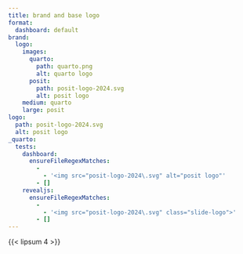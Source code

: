 ```yaml
---
title: brand and base logo
format:
  dashboard: default
brand:
  logo:
    images:
      quarto:
        path: quarto.png
        alt: quarto logo
      posit:
        path: posit-logo-2024.svg
        alt: posit logo
    medium: quarto
    large: posit
logo:
  path: posit-logo-2024.svg
  alt: posit logo
_quarto:
  tests:
    dashboard:
      ensureFileRegexMatches:
        -
          - '<img src="posit-logo-2024\.svg" alt="posit logo"'
        - []
    revealjs:
      ensureFileRegexMatches:
        -
          - '<img src="posit-logo-2024\.svg" class="slide-logo">'
        - []
---
```


{{< lipsum 4 >}}